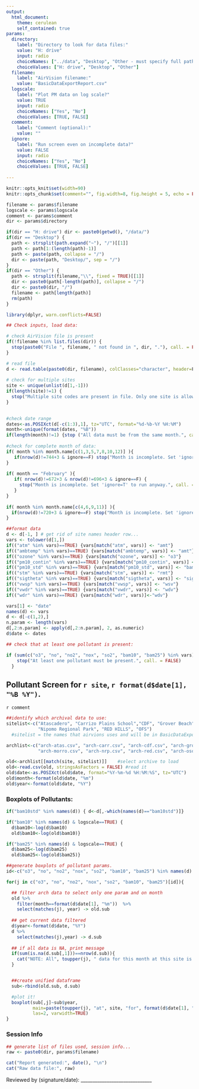 ```yaml
---
output:
  html_document:
    theme: cerulean
    self_contained: true
params:
  directory:
    label: "Directory to look for data files:"
    value: "H: drive"
    input: radio
    choiceNames: ["../data", "Desktop", "Other - must specify full path in filename, below"]
    choiceValues: ["H: drive", "Desktop", "Other"]
  filename: 
    label: "AirVision filename:" 
    value: "BasicDataExportReport.csv"
  logscale:
    label: "Plot PM data on log scale?"
    value: TRUE
    input: radio
    choiceNames: ["Yes", "No"]
    choiceValues: [TRUE, FALSE]
  comment: 
    label: "Comment (optional):"
    value: ""
  ignore:
    label: "Run screen even on incomplete data?"
    value: FALSE
    input: radio
    choiceNames: ["Yes", "No"]
    choiceValues: [TRUE, FALSE]  
    
---
```


```r
knitr::opts_knit$set(width=90)
knitr::opts_chunk$set(comment="", fig.width=8, fig.height = 5, echo = FALSE, warning=FALSE, message=FALSE )

filename <- params$filename
logscale <- params$logscale
comment <- params$comment
dir <- params$directory

if(dir == "H: drive") dir <- paste0(getwd(), "/data/")
if(dir == "Desktop") {
  path <- strsplit(path.expand("~"), "/")[[1]]
  path <- path[1:(length(path)-1)]
  path <- paste(path, collapse = "/")
  dir <- paste(path, "Desktop/", sep = "/")
} 
if(dir == "Other") {
  path <- strsplit(filename,"\\", fixed = TRUE)[[1]]
  dir <- paste0(path[-length(path)], collapse = "/")
  dir <- paste0(dir, "/")
  filename <- path[length(path)]
  rm(path)
} 

```

```r
library(dplyr, warn.conflicts=FALSE)
```



```r
## Check inputs, load data:

# check AirVision file is present
if(!filename %in% list.files(dir)) {
  stop(paste0("File ", filename, " not found in ", dir, "."), call. = FALSE)
} 

# read file
d <- read.table(paste0(dir, filename), colClasses="character", header=F, sep=",")
  
# check for multiple sites
site <- unique(unlist(d[1,-1]))
if(length(site)!=1) {
  stop("Multiple site codes are present in file. Only one site is allowed.", call. = FALSE)
}

  
#check date range
dates<-as.POSIXct(d[-c(1:3),1], tz="UTC", format="%d-%b-%Y %H:%M")
month<-unique(format(dates, "%B"))
if(length(month)!=1) {stop ("All data must be from the same month.", call. = FALSE)}
  
#check for complete month of data:
if( month %in% month.name[c(1,3,5,7,8,10,12)] ){
   if(nrow(d)!=744+3 & ignore==F) stop("Month is incomplete. Set 'ignore=T' to run anyway.", call. = FALSE)
}
  
if( month == "February" ){
   if( nrow(d)!=672+3 & nrow(d)!=696+3 & ignore==F) {
     stop("Month is incomplete. Set 'ignore=T' to run anyway.", call. = FALSE)
   } 
}
  
if( month %in% month.name[c(4,6,9,11)] ){
  if(nrow(d)!=720+3 & ignore==F) stop("Month is incomplete. Set 'ignore=T' to run anyway.", call. = FALSE)
}

##format data
d <- d[-1, ] # get rid of site names header row...
vars <- tolower(d[1,])
if(("atm" %in% vars)==TRUE) {vars[match("atm", vars)] <- "amt"}
if(("ambtemp" %in% vars)==TRUE) {vars[match("ambtemp", vars)] <- "amt"}
if(("ozone" %in% vars)==TRUE) {vars[match("ozone", vars)] <- "o3"}
if(("pm10_contin" %in% vars)==TRUE) {vars[match("pm10_contin", vars)] <- "bam10"}
if(("pm10_std" %in% vars)==TRUE) {vars[match("pm10_std", vars)] <- "bam10std"}
if(("stm" %in% vars)==TRUE) {vars[match("stm", vars)] <- "rmt"}
if(("sigtheta" %in% vars)==TRUE) {vars[match("sigtheta", vars)] <- "sigt"}
if(("vwsp" %in% vars)==TRUE) {vars[match("vwsp", vars)] <- "wsv"}
if(("vwdr" %in% vars)==TRUE) {vars[match("vwdr", vars)] <- "wdv"}
if(("wdr" %in% vars)==TRUE) {vars[match("wdr", vars)]<-"wdv"}

vars[1] <- "date"
names(d) <- vars
d <- d[-c(1,2),]
n.param <- length(vars)
d[,2:n.param] <- apply(d[,2:n.param], 2, as.numeric)
d$date <- dates

## check that at least one pollutant is present:

if (sum(c("o3", "no", "no2", "nox", "so2", "bam10", "bam25") %in% vars)==0) {
    stop("At least one pollutant must be present.", call. = FALSE)
  }

```

## Pollutant Screen for `r site`, `r format(d$date[1], "%B %Y")`.

`r comment`

```r

##identify which archival data to use:
sitelist<-c("Atascadero", "Carrizo Plains School","CDF", "Grover Beach", "Mesa 2", "MORRO BAY", 
            "Nipomo Regional Park", "RED HILLS", "OFS")
  #sitelist = the names that airvions uses and will be in BasicDataExportReport

archlist<-c("arch-atas.csv", "arch-carr.csv", "arch-cdf.csv", "arch-grov.csv", "arch-mesa.csv",
            "arch-morro.csv", "arch-nrp.csv", "arch-red.csv", "arch-oso.csv")

old<-archlist[[match(site, sitelist)]]    #select archive to load
old<-read.csv(old, stringsAsFactors = FALSE) #read it
old$date<-as.POSIXct(old$date, format="%Y-%m-%d %H:%M:%S", tz="UTC")
old$month<-format(old$date, "%m")
old$year<-format(old$date, "%Y")

```

### Boxplots of Pollutants:
```r

if("bam10std" %in% names(d)) { d<-d[,-which(names(d)=="bam10std")]}

if("bam10" %in% names(d) & logscale==TRUE) {
  d$bam10<-log(d$bam10) 
  old$bam10<-log(old$bam10)}

if("bam25" %in% names(d) & logscale==TRUE) {
  d$bam25<-log(d$bam25) 
  old$bam25<-log(old$bam25)}

##generate boxplots of pollutant params.
id<-c("o3", "no", "no2", "nox", "so2", "bam10", "bam25") %in% names(d)

for(j in c("o3", "no", "no2", "nox", "so2", "bam10", "bam25")[id]){

  ## filter arch data to select only one param and on month
  old %>%                        
    filter(month==format(d$date[1], "%m"))  %>%
    select(matches(j), year) -> old.sub 
    
  ## get current data filtered
  d$year<-format(d$date, "%Y")
  d %>%
    select(matches(j),year) -> d.sub
  
  ## if all data is NA, print message
  if(sum(is.na(d.sub[,1]))==nrow(d.sub)){
    cat("NOTE: All", toupper(j), " data for this month at this site is either missing or invalid.")
  }


  ##create unified dataframe
  sub<-rbind(old.sub, d.sub)

  #plot it!
  boxplot(sub[,j]~sub$year, 
          main=paste(toupper(j), "at", site, "for", format(d$date[1], "%B")), 
          las=2, varwidth=TRUE)
}

```

### Session Info
```r
## generate list of files used, session info...
raw <- paste0(dir, params$filename)

cat("Report generated:", date(), "\n")
cat("Raw data file:", raw)
```

Reviewed by (signature/date): ______________________________
